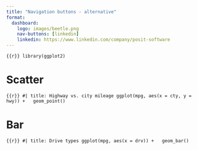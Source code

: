 ```yaml
---
title: "Navigation buttons - alternative"
format: 
  dashboard:
    logo: images/beetle.png
    nav-buttons: [linkedin]
    linkedin: https://www.linkedin.com/company/posit-software
---
```


```{{r}}
library(ggplot2)
```

# Scatter

```{{r}}
#| title: Highway vs. city mileage
ggplot(mpg, aes(x = cty, y = hwy)) +
  geom_point()
```

# Bar

```{{r}}
#| title: Drive types
ggplot(mpg, aes(x = drv)) +
  geom_bar()
```
